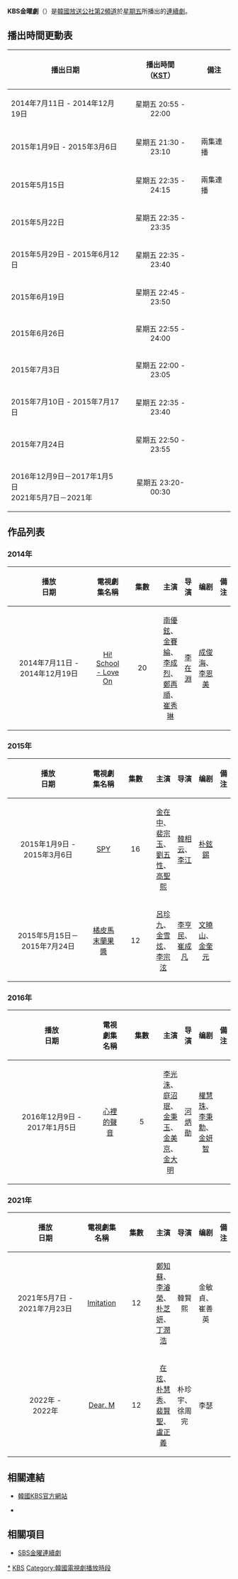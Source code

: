 {{unreferenced|time=2015-03-09T02:22:03+00:00}}
{{noteTA
|G1=KO
|G2=KO Drama
}}

'''KBS金曜劇'''（{{lang-ko|한국방송공사 금요드라마/韓國放送公社 金曜드라마}}）是[[韓國放送公社|韓國放送公社]][[KBS第2頻道|第2頻道]]於[[星期五|星期五]]所播出的[[連續劇|連續劇]]。

== 播出時間更動表 ==
{| class="wikitable"
|-
!播出日期!!播出時間<br />（[[KST|KST]]）!!備注
|-
| 2014年7月11日 - 2014年12月19日 || <center>星期五 20:55 - 22:00 || 
|-
| 2015年1月9日 - 2015年3月6日 || <center>星期五 21:30 - 23:10 || 兩集連播
|-
| 2015年5月15日 || <center>星期五 22:35 - 24:15 || 兩集連播
|-
| 2015年5月22日  || <center>星期五 22:35 - 23:35 || 
|-
| 2015年5月29日 - 2015年6月12日 || <center>星期五 22:35 - 23:40 || 
|-
| 2015年6月19日  || <center>星期五 22:45 - 23:50 || 
|-
| 2015年6月26日 || <center>星期五 22:55 - 24:00 || 
|-
| 2015年7月3日 || <center>星期五 22:00 - 23:05 || 
|-
| 2015年7月10日 - 2015年7月17日 || <center>星期五 22:35 - 23:40 || 
|-
| 2015年7月24日 || <center>星期五 22:50 - 23:55 || 
|-
| 2016年12月9日－2017年1月5日<br/>2021年5月7日－2021年|| <center>星期五 23:20- 00:30|| 
|}

== 作品列表 ==
=== 2014年 ===
{| border="1" cellpadding="4" cellspacing="0" style="margin: 1em 1em 1em 0; background: #F9F9F9; border: 1px #AAA solid; border-collapse: collapse; font-size: 95%;"
! align=center width=6% bgcolor="silver"| 播放<br/>日期
! align=center width=17% bgcolor="silver"| 電視劇集名稱
! align=center width=5% bgcolor="silver"| 集數
! align=center width=24% bgcolor="silver"| 主演
! align=center width=9% bgcolor="silver"| 导演
! align=center width=7% bgcolor="silver"| 编剧
! align=center width=15% bgcolor="silver"| 備注
|-
|2014年7月11日 - <br/> 2014年12月19日||[[Hi!_School_-_Love_On|Hi! School - Love On]]<br/>{{lang|ko|하이스쿨: 러브온}}||20||[[南優鉉|南優鉉]]、[[金賽綸|金賽綸]]、[[李成烈|李成烈]]、[[鄭再順|鄭再順]]、[[崔秀琳|崔秀琳]]||[[李在淵|李在淵]]||[[成俊海|成俊海]]、[[李恩美|李恩美]]||
|}

=== 2015年 ===
{| border="1" cellpadding="4" cellspacing="0" style="margin: 1em 1em 1em 0; background: #F9F9F9; border: 1px #AAA solid; border-collapse: collapse; font-size: 95%;"
! align=center width=6% bgcolor="silver"| 播放<br/>日期
! align=center width=17% bgcolor="silver"| 電視劇集名稱
! align=center width=5% bgcolor="silver"| 集數
! align=center width=24% bgcolor="silver"| 主演
! align=center width=9% bgcolor="silver"| 导演
! align=center width=7% bgcolor="silver"| 编剧
! align=center width=15% bgcolor="silver"| 備注
|-
|2015年1月9日 - <br/> 2015年3月6日||[[SPY|SPY]]<br/>{{lang|ko|스파이}}||16||[[金在中|金在中]]、[[裴宗玉|裴宗玉]]、[[劉五性|劉五性]]、[[高聖熙|高聖熙]]||[[韓相云|韓相云]]、[[李江（編劇）|李江]]||[[朴鉉錫|朴鉉錫]]||
|-
|2015年5月15日－<br/>2015年7月24日||[[橘皮馬末蘭果醬_(電視劇)|橘皮馬末蘭果醬]]<br/>{{lang|ko|오렌지 마멀레이드}}||12||[[呂珍九|呂珍九]]、[[金雪炫|金雪炫]]、[[李宗泫|李宗泫]]||[[李亨民|李亨民]]、[[崔成凡|崔成凡]]||[[文曉山|文曉山]]、[[金奎元|金奎元]]||
|}

=== 2016年 ===
{| border="1" cellpadding="4" cellspacing="0" style="margin: 1em 1em 1em 0; background: #F9F9F9; border: 1px #AAA solid; border-collapse: collapse; font-size: 95%;"
! align=center width=6% bgcolor="silver"| 播放<br/>日期
! align=center width=17% bgcolor="silver"| 電視劇集名稱
! align=center width=5% bgcolor="silver"| 集數
! align=center width=24% bgcolor="silver"| 主演
! align=center width=9% bgcolor="silver"| 导演
! align=center width=7% bgcolor="silver"| 编剧
! align=center width=15% bgcolor="silver"| 備注
|-
|2016年12月9日 - <br/> 2017年1月5日||[[心裡的聲音|心裡的聲音]]<br/>{{lang|ko|마음의 소리}}||5||[[李光洙|李光洙]]、[[庭沼珉|庭沼珉]]、[[金秉玉|金秉玉]]、[[金美京|金美京]]、[[金大明|金大明]]||[[河炳勛|河炳勛]]||[[權慧珠|權慧珠]]、[[李秉勳|李秉勳]]、[[金妍智|金妍智]]||
|}

=== 2021年 ===
{| border="1" cellpadding="4" cellspacing="0" style="margin: 1em 1em 1em 0; background: #F9F9F9; border: 1px #AAA solid; border-collapse: collapse; font-size: 95%;"
! align=center width=6% bgcolor="silver"| 播放<br/>日期
! align=center width=17% bgcolor="silver"| 電視劇集名稱
! align=center width=5% bgcolor="silver"| 集數
! align=center width=24% bgcolor="silver"| 主演
! align=center width=9% bgcolor="silver"| 导演
! align=center width=7% bgcolor="silver"| 编剧
! align=center width=15% bgcolor="silver"| 備注
|-
|2021年5月7日 - <br/> 2021年7月23日||[[Imitation|Imitation]]<br/>{{lang|ko|이미테이션}}||12||[[鄭知蘇|鄭知蘇]]、[[李濬榮|李濬榮]]、[[朴芝妍|朴芝妍]]、[[丁潤浩|丁潤浩]]||韓賢熙||金敏貞、崔善英||
|-
|2022年 - <br/> 2022年||[[Dear._M|Dear. M]]<br/>{{lang|ko|디어엠}}||12||[[在玹|在玹]]、[[朴慧秀|朴慧秀]]、[[裴賢聖|裴賢聖]]、[[盧正義|盧正義]]||朴珍宇、徐周完||李瑟||
|}

== 相關連結 ==
*[http://www.kbs.co.kr/ 韓國KBS官方網站]{{ko icon}}
* {{Wayback|url=http://www.kbs.co.kr/ |date=20070812055613 }} {{ko icon}}

== 相關項目 ==
*[[SBS金曜連續劇|SBS金曜連續劇]]

{{KBS金曜劇}}
{{韓國放送公社電視劇集}}
{{KBS 2TV}}


[[Category:KBS金曜劇|*]]
[[Category:韓國電視台電視劇列表|KBS]]
[[Category:韓國電視劇播放時段|Category:韓國電視劇播放時段]]